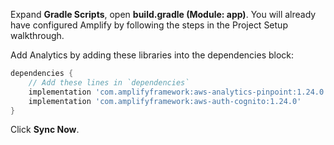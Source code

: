 Expand **Gradle Scripts**, open **build.gradle (Module: app)**. You will already have configured Amplify by following the steps in the Project Setup walkthrough.

Add Analytics by adding these libraries into the dependencies block:

```groovy
dependencies {
    // Add these lines in `dependencies`
    implementation 'com.amplifyframework:aws-analytics-pinpoint:1.24.0'
    implementation 'com.amplifyframework:aws-auth-cognito:1.24.0'
}
```

Click **Sync Now**.
